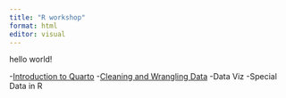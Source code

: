 ```yaml
---
title: "R workshop"
format: html
editor: visual
---
```


hello world!

\-[Introduction to Quarto](intro-to-quarto.html) -[Cleaning and Wrangling Data](wrangling-and-cleaning.html) -Data Viz -Special Data in R
